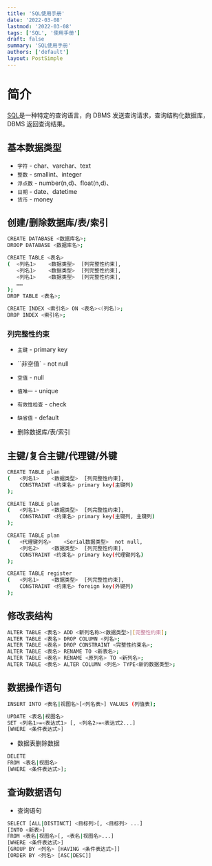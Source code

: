 ```yaml
---
title: 'SQL使用手册'
date: '2022-03-08'
lastmod: '2022-03-08'
tags: ['SQL', '使用手册']
draft: false
summary: 'SQL使用手册'
authors: ['default']
layout: PostSimple
---
```


# 简介

<TOCInline toc={props.toc} exclude="简介" toHeading={2} />

[SQL](https://en.wikipedia.org/wiki/SQL)是一种特定的查询语言，向 DBMS 发送查询请求，查询结构化数据库，DBMS 返回查询结果。

## 基本数据类型

- `字符` - char、varchar、text
- `整数` - smallint、integer
- `浮点数` - number(n,d)、float(n,d)、
- `日期` - date、datetime
- `货币` - money

## 创建/删除数据库/表/索引

```bash
CREATE DATABASE <数据库名>;
DROOP DATABASE <数据库名>;

CREATE TABLE <表名>
(  <列名1>    <数据类型>  [列完整性约束],
   <列名1>    <数据类型>  [列完整性约束],
   <列名1>    <数据类型>  [列完整性约束],
   ……
);
DROP TABLE <表名>;

CREATE INDEX <索引名> ON <表名><(列名)>;
DROP INDEX <索引名>;
```

### 列完整性约束

- `主键` - primary key
- ``非空值` - not null
- `空值` - null
- `值唯一` - unique
- `有效性检查` - check
- `缺省值` - default

- 删除数据库/表/索引

## 主键/复合主键/代理键/外键

```bash
CREATE TABLE plan
(   <列名1>    <数据类型>  [列完整性约束],
    CONSTRAINT <约束名> primary key(主键列)
);
```

```bash
CREATE TABLE plan
(   <列名1>    <数据类型>  [列完整性约束],
    CONSTRAINT <约束名> primary key(主键列, 主键列)
);
```

```bash
CREATE TABLE plan
(   <代理键列名>    <Serial数据类型>  not null,
    <列名2>    <数据类型>  [列完整性约束],
    CONSTRAINT <约束名> primary key(代理键列名)
);
```

```bash
CREATE TABLE register
(   <列名1>    <数据类型>  [列完整性约束],
    CONSTRAINT <约束名> foreign key(外键列)
);
```

## 修改表结构

```bash
ALTER TABLE <表名> ADD <新列名称><数据类型>|[完整性约束];
ALTER TABLE <表名> DROP COLUMN <列名>;
ALTER TABLE <表名> DROP CONSTRAINT <完整性约束名>;
ALTER TABLE <表名> RENAME TO <新表名>;
ALTER TABLE <表名> RENAME <原列名> TO <新列名>;
ALTER TABLE <表名> ALTER COLUMN <列名> TYPE<新的数据类型>;
```

## 数据操作语句

```bash
INSERT INTO <表名|视图名>[<列名表>] VALUES (列值表);
```

```bash
UPDATE <表名|视图名>
SET <列名1>=<表达式1> [, <列名2>=<表达式2...]
[WHERE <条件表达式>]
```

- 数据表删除数据

```bash
DELETE
FROM <表名|视图名>
[WHERE <条件表达式>];
```

## 查询数据语句

- 查询语句

```bash
SELECT [ALL|DISTINCT] <目标列>[, <目标列> ...]
[INTO <新表>]
FROM <表名|视图名>[, <表名|视图名>...]
[WHERE <条件表达式>]
[GROUP BY <列名> [HAVING <条件表达式>]]
[ORDER BY <列名> [ASC|DESC]]
```
